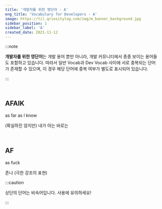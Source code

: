 ```yaml
---
title: '개발자를 위한 영단어 - A'
eng_title: 'Vocabulary for Developers - A'
image: https://til.qriositylog.com/img/m_banner_background.jpg
sidebar_position: 1
sidebar_label: 'A'
created_date: 2021-11-12
---
```


:::note

**개발자를 위한 영단어**는 개발 용어 뿐만 아니라, 개발 커뮤니티에서 종종 보이는 용어들도 포함하고 있습니다. 따라서 일반 Vocab과 Dev Vocab 사이에 서로 중복되는 단어가 존재할 수 있으며, 이 경우 해당 단어에 중복 여부가 별도로 표시되어 있습니다.

:::


<SearchBar />
<br />

## AFAIK

as far as I know

(확실하진 않지만) 내가 아는 바로는

<br />


## AF

as fuck

존나 (극한 강조의 표현)

:::caution

상단의 단어는 비속어입니다. 사용에 유의하세요!

:::